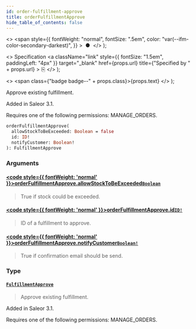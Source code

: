 ```yaml
---
id: order-fulfillment-approve
title: orderFulfillmentApprove
hide_table_of_contents: false
---
```


  <>
    <span
      style={{
        fontWeight: "normal",
        fontSize: ".5em",
        color: "var(--ifm-color-secondary-darkest)",
      }}
    >
      &nbsp;●&nbsp;
    </span>
  </>
);

  <>
    Specification
    <a
      className="link"
      style={{ fontSize: "1.5em", paddingLeft: "4px" }}
      target="\_blank"
      href={props.url}
      title={"Specified by " + props.url}
    >
      ⎘
    </a>
  </>
);

  <>
    <span class={"badge badge--" + props.class}>{props.text}</span>
  </>
);

Approve existing fulfillment.

Added in Saleor 3.1.

Requires one of the following permissions: MANAGE_ORDERS.

```graphql
orderFulfillmentApprove(
  allowStockToBeExceeded: Boolean = false
  id: ID!
  notifyCustomer: Boolean!
): FulfillmentApprove
```

### Arguments

#### [<code style={{ fontWeight: 'normal' }}>orderFulfillmentApprove.<b>allowStockToBeExceeded</b></code>](#)<Bullet />[`Boolean`](../../api-reference/scalars/boolean) <Badge class="secondary" text="scalar"/>

> True if stock could be exceeded.

#### [<code style={{ fontWeight: 'normal' }}>orderFulfillmentApprove.<b>id</b></code>](#)<Bullet />[`ID!`](../../api-reference/scalars/id) <Badge class="secondary" text="non-null"/> <Badge class="secondary" text="scalar"/>

> ID of a fulfillment to approve.

#### [<code style={{ fontWeight: 'normal' }}>orderFulfillmentApprove.<b>notifyCustomer</b></code>](#)<Bullet />[`Boolean!`](../../api-reference/scalars/boolean) <Badge class="secondary" text="non-null"/> <Badge class="secondary" text="scalar"/>

> True if confirmation email should be send.

### Type

#### [`FulfillmentApprove`](../../api-reference/objects/fulfillment-approve) <Badge class="secondary" text="object"/>

> Approve existing fulfillment.

Added in Saleor 3.1.

Requires one of the following permissions: MANAGE_ORDERS.

>
